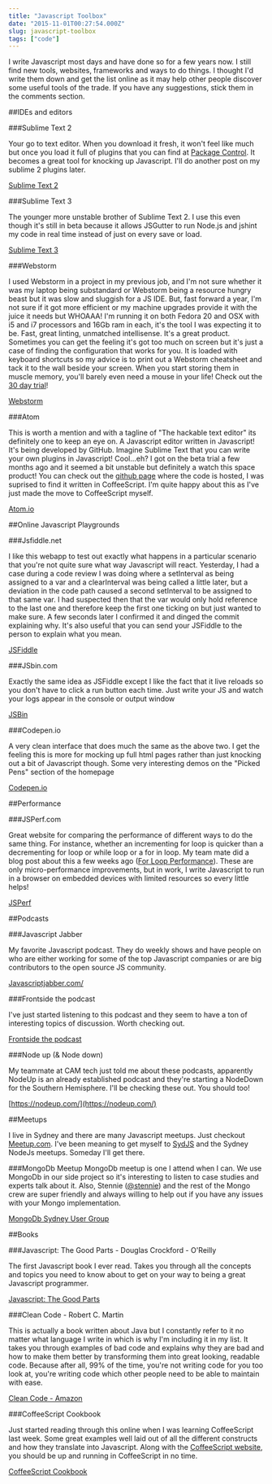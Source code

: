 ```yaml
---
title: "Javascript Toolbox"
date: "2015-11-01T00:27:54.000Z"
slug: javascript-toolbox
tags: ["code"]
---
```


I write Javascript most days and have done so for a few years now. I still find new tools, websites, frameworks and
ways to do things. I thought I'd write them down and get the list online as it may help other people discover some
useful tools of the trade. If you have any suggestions, stick them in the comments section.

##IDEs and editors

###Sublime Text 2

Your go to text editor. When you download it fresh, it won't feel like much but once you load it full of plugins
that you can find at [Package Control](https://sublime.wbond.net/). It becomes a great tool for knocking up Javascript. I'll do another post on my sublime 2
plugins later.

[Sublime Text 2](https://www.sublimetext.com/)

###Sublime Text 3

The younger more unstable brother of Sublime Text 2. I use this even though it's still in beta because it allows
JSGutter to run Node.js and jshint my code in real time instead of just on every save or load.

[Sublime Text 3](https://www.sublimetext.com/3)

###Webstorm

I used Webstorm in a project in my previous job, and I'm not sure whether it was my laptop being substandard or Webstorm
being a resource hungry beast but it was slow and sluggish for a JS IDE. But, fast forward a year, I'm not sure if it
got more efficient or my machine upgrades provide it with the juice it needs but WHOAAA! I'm running it on both Fedora 20
and OSX with i5 and i7 processors and 16Gb ram in each, it's the tool I was expecting it to be. Fast, great linting,
unmatched intellisense. It's a great product. Sometimes you can get the feeling it's got too much on screen but it's
just a case of finding the configuration that works for you. It is loaded with keyboard shortcuts so my advice is to
print out a Webstorm cheatsheet and tack it to the wall beside your screen. When you start storing them in muscle
memory, you'll barely even need a mouse in your life! Check out the [30 day trial](https://www.jetbrains.com/webstorm/download/)!

[Webstorm](https://www.jetbrains.com/webstorm/)

###Atom

This is worth a mention and with a tagline of "The hackable text editor" its definitely one to keep an eye on. A Javascript
editor written in Javascript! It's being developed by GitHub. Imagine Sublime Text that you can write your own plugins in
Javascript! Cool...eh? I got on the beta trial a few months ago and it seemed a bit unstable but definitely a watch
this space product! You can check out the [github page](https://github.com/atom) where the code is hosted, I was
suprised to find it written in CoffeeScript. I'm quite happy about this as I've just made the move to CoffeeScript myself.

[Atom.io](https://atom.io)

##Online Javascript Playgrounds

###Jsfiddle.net

I like this webapp to test out exactly what happens in a particular scenario that you're not quite sure what way
Javascript will react. Yesterday, I had a case during a code review I was doing where a setInterval as being assigned
to a var and a clearInterval was being called a little later, but a deviation in the code path caused a second
setInterval to be assigned to that same var. I had suspected then that the var would only hold reference to the
last one and therefore keep the first one ticking on but just wanted to make sure. A few seconds later I confirmed
it and dinged the commit explaining why. It's also useful that you can send your JSFiddle to the person to explain
what you mean.

[JSFiddle](https://jsfiddle.net)

###JSbin.com

Exactly the same idea as JSFiddle except I like the fact that it live reloads so you don't have to click a run button
each time. Just write your JS and watch your logs appear in the console or output window

[JSBin](https://jsbin.com)

###Codepen.io

A very clean interface that does much the same as the above two. I get the feeling this is more for mocking up full html
pages rather than just knocking out a bit of Javascript though. Some very interesting demos on the "Picked Pens" section
of the homepage

[Codepen.io](https://codepen.io/)

##Performance

###JSPerf.com

Great website for comparing the performance of different ways to do the same thing. For instance, whether an
incrementing for loop is quicker than a decrementing for loop or while loop or a for in loop. My team mate did a
blog post about this a few weeks ago
([For Loop Performance](https://www.christopherlaughlin.co.uk/2014/06/29/Javascript-loop-performance/)).
These are only micro-performance improvements, but in work, I write
Javascript to run in a browser on embedded devices with limited resources so every little helps!

[JSPerf](https://jsperf.com)

##Podcasts

###Javascript Jabber

My favorite Javascript podcast. They do weekly shows and have people on who are either working for some of the top
Javascript companies or are big contributors to the open source JS community.

[Javascriptjabber.com/](https://Javascriptjabber.com/)

###Frontside the podcast

I've just started listening to this podcast and they seem to have a ton of interesting topics of discussion.
Worth checking out.

[Frontside the podcast](https://frontsidethepodcast.simplecast.fm/episodes)

###Node up (& Node down)

My teammate at CAM tech just told me about these podcasts, apparently NodeUp is an already established podcast and
they're starting a NodeDown for the Southern Hemisphere. I'll be checking these out. You should too!

[https://nodeup.com/](https://nodeup.com/)

##Meetups

I live in Sydney and there are many Javascript meetups. Just checkout [Meetup.com](https://www.meetup.com/).
I've been meaning to get myself to [SydJS](https://www.sydjs.com/) and the Sydney NodeJs meetups.
Someday I'll get there.

###MongoDb Meetup
MongoDb meetup is one I attend when I can. We use MongoDb in our side project so it's interesting to listen to case
studies and experts talk about it. Also, Stennie ([@stennie](https://twitter.com/stennie)) and the rest of the Mongo
crew are super friendly and always willing to help out if you have any issues with your Mongo implementation.

[MongoDb Sydney User Group](https://www.google.com.au/url?sa=t&rct=j&q=&esrc=s&source=web&cd=1&cad=rja&uact=8&ved=0CBwQFjAA&url=http%3A%2F%2Fwww.meetup.com%2FSydney-MongoDB-User-Group%2F&ei=q0jGU8SNNYui8AWTuYDICA&usg=AFQjCNG382vYUazai3it5h71d3OhSurkVA&sig2=cI8e_dwfmgOW-cGpL2u4Ig)

##Books

###Javascript: The Good Parts - Douglas Crockford - O'Reilly

The first Javascript book I ever read. Takes you through all the concepts and topics you need to know about to get
on your way to being a great Javascript programmer.

[Javascript: The Good Parts](https://shop.oreilly.com/product/9780596517748.do)

###Clean Code - Robert C. Martin

This is actually a book written about Java but I constantly refer to it no matter what language I write in which is
why I'm including it in my list. It takes you through examples of bad code and explains why they are bad and how to
make them better by transforming them into great looking, readable code. Because after all, 99% of the time, you're
not writing code for you too look at, you're writing code which other people need to be able to maintain with ease.

[Clean Code - Amazon](https://www.amazon.com/Clean-Code-Handbook-Software-Craftsmanship/dp/0132350882)

###CoffeeScript Cookbook

Just started reading through this online when I was learning CoffeeScript last week. Some great examples well laid
out of all the different constructs and how they translate into Javascript. Along with the [CoffeeScript website](https://coffeescript.org/),
you should be up and running in CoffeeScript in no time.

[CoffeeScript Cookbook](https://coffeescriptcookbook.com/)
